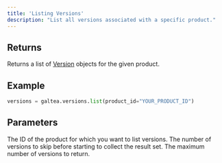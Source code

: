 ```yaml
---
title: 'Listing Versions'
description: "List all versions associated with a specific product."
---
```


## Returns
Returns a list of [Version](/concepts/product/version) objects for the given product.

## Example
```python
versions = galtea.versions.list(product_id="YOUR_PRODUCT_ID")
```

## Parameters
<ResponseField name="product_id" type="string" required>
  The ID of the product for which you want to list versions.
</ResponseField>
<ResponseField name="offset" type="int">
  The number of versions to skip before starting to collect the result set.
</ResponseField>
<ResponseField name="limit" type="int">
  The maximum number of versions to return.
</ResponseField>
